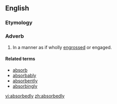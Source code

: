 ==English==

===Etymology===
{{suffix|absorbed|ly}}

===Adverb===
{{en-adv}}

# In a manner as if wholly [[engrossed]] or engaged.

====Related terms====
* [[absorb]]
* [[absorbably]]
* [[absorbently]]
* [[absorbingly]]

[[vi:absorbedly]]
[[zh:absorbedly]]